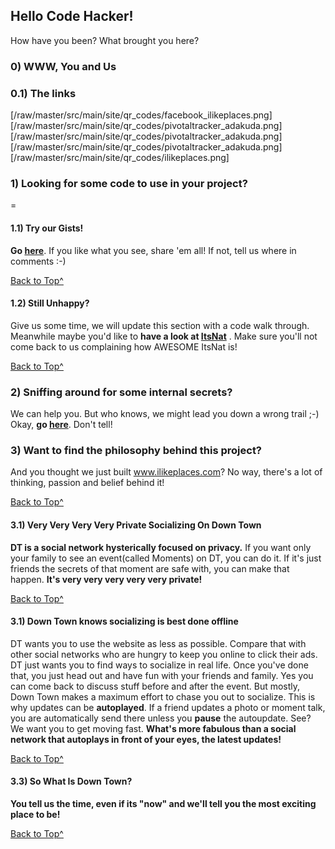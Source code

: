 == Hello Code Hacker! ==

How have you been? What brought you here?

=== 0) WWW, You and Us ===

=== 0.1) The links ===

[/raw/master/src/main/site/qr_codes/facebook_ilikeplaces.png]
[/raw/master/src/main/site/qr_codes/pivotaltracker_adakuda.png]
[/raw/master/src/main/site/qr_codes/pivotaltracker_adakuda.png]
[/raw/master/src/main/site/qr_codes/pivotaltracker_adakuda.png]
[/raw/master/src/main/site/qr_codes/ilikeplaces.png]

=== 1) Looking for some code to use in your project? ====

==== 1.1) Try our Gists! ====

'''Go [https://gist.github.com/ravindranathakila here]'''. If you like what you see, share 'em all! If not, tell us where in comments :-)

[[#Hello_Code_Hacker|Back to Top^]]

==== 1.2) Still Unhappy? ====

Give us some time, we will update this section with a code walk through. Meanwhile maybe you'd like to '''have a look at [http://www.innowhere.com:8080/itsnat/feashow_servlet?itsnat_doc_name=feashow.main ItsNat]''' .
Make sure you'll not come back to us complaining how AWESOME ItsNat is!



[[#Hello_Code_Hacker|Back to Top^]]

=== 2) Sniffing around for some internal secrets? ===

We can help you. But who knows, we might lead you down a wrong trail ;-)
Okay, '''go [https://www.pivotaltracker.com/projects/304913 here]'''. Don't tell!


=== 3) Want to find the philosophy behind this project? ===

And you thought we just built [http://www.ilikeplaces.com www.ilikeplaces.com]? No way, there's a lot of thinking, passion and belief behind it!

[[#Hello_Code_Hacker|Back to Top^]]

==== 3.1) Very Very Very Very Private Socializing On Down Town ====

'''DT is a social network hysterically focused on privacy.'''
If you want only your family to see an event(called Moments) on DT, you can do it.
If it's just friends the secrets of that moment are safe with, you can make that happen.
'''It's very very very very very private!'''

[[#Hello_Code_Hacker|Back to Top^]]

==== 3.1) Down Town knows socializing is best done offline ====

DT wants you to use the website as less as possible.
Compare that with other social networks who are hungry to keep you online to click their ads.
DT just wants you to find ways to socialize in real life.
Once you've done that, you just head out and have fun with your friends and family.
Yes you can come back to discuss stuff before and after the event.
But mostly, Down Town makes a maximum effort to chase you out to socialize.
This is why updates can be '''autoplayed'''.
If a friend updates a photo or moment talk, you are automatically send there unless you '''pause''' the autoupdate.
See? We want you to get moving fast.
'''What's more fabulous than a social network that autoplays in front of your eyes, the latest updates!'''

[[#Hello_Code_Hacker|Back to Top^]]

==== 3.3) So What Is Down Town? ====

'''You tell us the time, even if its "now" and we'll tell you the most exciting place to be!'''

[[#Hello_Code_Hacker|Back to Top^]]
